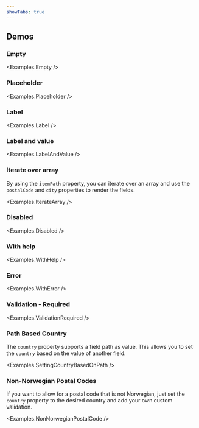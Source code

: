 ```yaml
---
showTabs: true
---
```



## Demos

### Empty

<Examples.Empty />

### Placeholder

<Examples.Placeholder />

### Label

<Examples.Label />

### Label and value

<Examples.LabelAndValue />

### Iterate over array

By using the `itemPath` property, you can iterate over an array and use the `postalCode` and `city` properties to render the fields.

<Examples.IterateArray />

### Disabled

<Examples.Disabled />

### With help

<Examples.WithHelp />

### Error

<Examples.WithError />

### Validation - Required

<Examples.ValidationRequired />

### Path Based Country

The `country` property supports a field path as value. This allows you to set the `country` based on the value of another field.

<Examples.SettingCountryBasedOnPath />

### Non-Norwegian Postal Codes

If you want to allow for a postal code that is not Norwegian, just set the `country` property to the desired country and add your own custom validation.

<Examples.NonNorwegianPostalCode />

<VisibleWhenVisualTest>
  <Examples.LongLabel />
</VisibleWhenVisualTest>
